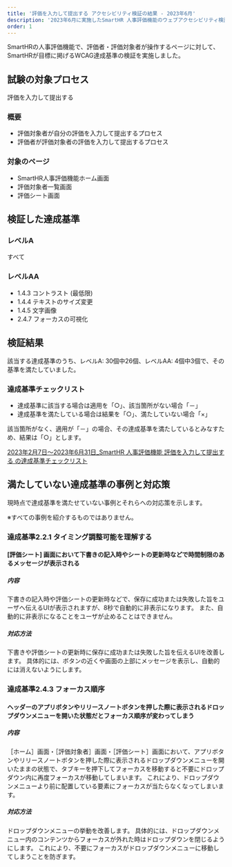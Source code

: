 ```yaml
---
title: '評価を入力して提出する アクセシビリティ検証の結果 - 2023年6月'
description: '2023年6月に実施したSmartHR 人事評価機能のウェブアクセシビリティ検証の結果を公開しています。'
order: 1
---
```





SmartHRの人事評価機能で、評価者・評価対象者が操作するページに対して、SmartHRが目標に掲げるWCAG達成基準の検証を実施しました。

## 試験の対象プロセス
評価を入力して提出する

### 概要

- 評価対象者が自分の評価を入力して提出するプロセス
- 評価者が評価対象者の評価を入力して提出するプロセス

### 対象のページ
- SmartHR人事評価機能ホーム画面
- 評価対象者一覧画面
- 評価シート画面

## 検証した達成基準

### レベルA

すべて

### レベルAA

- 1.4.3 コントラスト (最低限)
- 1.4.4 テキストのサイズ変更
- 1.4.5 文字画像
- 2.4.7 フォーカスの可視化

## 検証結果

該当する達成基準のうち、レベルA: 30個中26個、レベルAA: 4個中3個で、その基準を満たしていました。

### 達成基準チェックリスト

- 達成基準に該当する場合は適用を「○」、該当箇所がない場合「－」
- 達成基準を満たしている場合は結果を「○」、満たしていない場合「×」

該当箇所がなく、適用が「－」の場合、その達成基準を満たしているとみなすため、結果は「○」とします。

[2023年2月7日〜2023年6月31日_SmartHR 人事評価機能 評価を入力して提出する の達成基準チェックリスト](https://docs.google.com/spreadsheets/d/1wkVBcYQ2fsJhWO9Sw2ZQtTuiIaeKdFspI_jOIyZ9F8U/edit#gid=0)

## 満たしていない達成基準の事例と対応策

現時点で達成基準を満たせていない事例とそれらへの対応策を示します。

※すべての事例を紹介するものではありません。
<!-- textlint-enable -->

### 達成基準2.2.1 タイミング調整可能を理解する

#### [評価シート] 画面において下書きの記入時やシートの更新時などで時間制限のあるメッセージが表示される

##### 内容
下書きの記入時や評価シートの更新時などで、保存に成功または失敗した旨をユーザへ伝えるUIが表示されますが、8秒で自動的に非表示になります。
また、自動的に非表示になることをユーザが止めることはできません。

##### 対応方法
下書きや評価シートの更新時に保存に成功または失敗した旨を伝えるUIを改善します。
具体的には、ボタンの近くや画面の上部にメッセージを表示し、自動的には消えないようにします。

### 達成基準2.4.3 フォーカス順序

#### ヘッダーのアプリボタンやリリースノートボタンを押した際に表示されるドロップダウンメニューを開いた状態だとフォーカス順序が変わってしまう

##### 内容
［ホーム］画面・［評価対象者］画面・［評価シート］画面において、アプリボタンやリリースノートボタンを押した際に表示されるドロップダウンメニューを開いたままの状態で、タブキーを押下してフォーカスを移動すると不要にドロップダウン内に再度フォーカスが移動してしまいます。
これにより、ドロップダウンメニューより前に配置している要素にフォーカスが当たらなくなってしまいます。

##### 対応方法
ドロップダウンメニューの挙動を改善します。
具体的には、ドロップダウンメニュー内のコンテンツからフォーカスが外れた時はドロップダウンを閉じるようにします。
これにより、不要にフォーカスがドロップダウンメニューに移動してしまうことを防ぎます。
